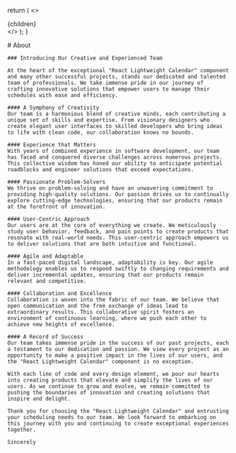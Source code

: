 
  return (
    <>
      <Meta
        description="React Calendar About page: Explore our React Lightweight Calendar Component documentation! A powerful, customizable tool for visualizing entities, perfect for tailored calendar solutions. Learn more here."
        keywords="react calendar typescript, react custom calendar, react calendar component, react calendar component with events, calendar component react, schedule react component, calendar react component, calendar for react, react component calendar, React Calendar, React Event Calendar, React Timeline Calendar, React Google Calendar"
        title="React Calendar About"
        canonical="https://calendar-react.com/about"
      />
      <div>
        {children}
      </div>
    </>
  );
}

<wrapper>
    # About

    ### Introducing Our Creative and Experienced Team

    At the heart of the exceptional "React Lightweight Calendar" component and many other successful projects, stands our dedicated and talented team of professionals. We take immense pride in our journey of crafting innovative solutions that empower users to manage their schedules with ease and efficiency.

    #### A Symphony of Creativity
    Our team is a harmonious blend of creative minds, each contributing a unique set of skills and expertise. From visionary designers who create elegant user interfaces to skilled developers who bring ideas to life with clean code, our collaboration knows no bounds.

    #### Experience that Matters
    With years of combined experience in software development, our team has faced and conquered diverse challenges across numerous projects. This collective wisdom has honed our ability to anticipate potential roadblocks and engineer solutions that exceed expectations.

    #### Passionate Problem-Solvers
    We thrive on problem-solving and have an unwavering commitment to providing high-quality solutions. Our passion drives us to continually explore cutting-edge technologies, ensuring that our products remain at the forefront of innovation.

    #### User-Centric Approach
    Our users are at the core of everything we create. We meticulously study user behavior, feedback, and pain points to create products that resonate with real-world needs. This user-centric approach empowers us to deliver solutions that are both intuitive and functional.

    #### Agile and Adaptable
    In a fast-paced digital landscape, adaptability is key. Our agile methodology enables us to respond swiftly to changing requirements and deliver incremental updates, ensuring that our products remain relevant and competitive.

    #### Collaboration and Excellence
    Collaboration is woven into the fabric of our team. We believe that open communication and the free exchange of ideas lead to extraordinary results. This collaborative spirit fosters an environment of continuous learning, where we push each other to achieve new heights of excellence.

    #### A Record of Success
    Our team takes immense pride in the success of our past projects, each a testament to our dedication and passion. We view every project as an opportunity to make a positive impact in the lives of our users, and the "React Lightweight Calendar" component is no exception.

    With each line of code and every design element, we pour our hearts into creating products that elevate and simplify the lives of our users. As we continue to grow and evolve, we remain committed to pushing the boundaries of innovation and creating solutions that inspire and delight.

    Thank you for choosing the "React Lightweight Calendar" and entrusting your scheduling needs to our team. We look forward to embarking on this journey with you and continuing to create exceptional experiences together.

    Sincerely
</wrapper>
